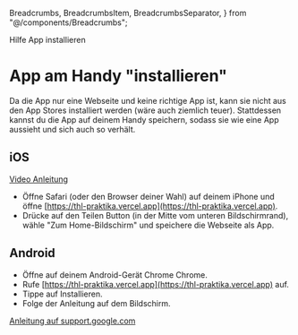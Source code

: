 
  Breadcrumbs,
  BreadcrumbsItem,
  BreadcrumbsSeparator,
} from "@/components/Breadcrumbs";

<Breadcrumbs>
  <BreadcrumbsItem href="/help">Hilfe</BreadcrumbsItem>
  <BreadcrumbsSeparator />
  <BreadcrumbsItem>App installieren</BreadcrumbsItem>
</Breadcrumbs>
<div className="py-6 prose">

# App am Handy "installieren"

Da die App nur eine Webseite und keine richtige App ist, kann sie nicht aus den App Stores installiert werden (wäre auch ziemlich teuer). Stattdessen kannst du die App auf deinem Handy speichern, sodass sie wie eine App aussieht und sich auch so verhält.

## iOS

[Video Anleitung](https://www.loom.com/share/aa9b56462afe475b8c88fcd0a8aa573a?sid=6145c8a0-e2dd-4f6c-b9f7-73eaa50e8679)

- Öffne Safari (oder den Browser deiner Wahl) auf deinem iPhone und öffne [https://thl-praktika.vercel.app](https://thl-praktika.vercel.app).
- Drücke auf den Teilen Button <ShareIcon className="inline-block" /> (in der Mitte vom unteren Bildschirmrand), wähle "Zum Home-Bildschirm" und speichere die Webseite als App.

## Android

- Öffne auf deinem Android-Gerät Chrome Chrome.
- Rufe [https://thl-praktika.vercel.app](https://thl-praktika.vercel.app) auf.
- Tippe auf Installieren.
- Folge der Anleitung auf dem Bildschirm.

[Anleitung auf support.google.com](https://support.google.com/chrome/answer/9658361?hl=de&co=GENIE.Platform%3DAndroid&oco=0)

</div>
